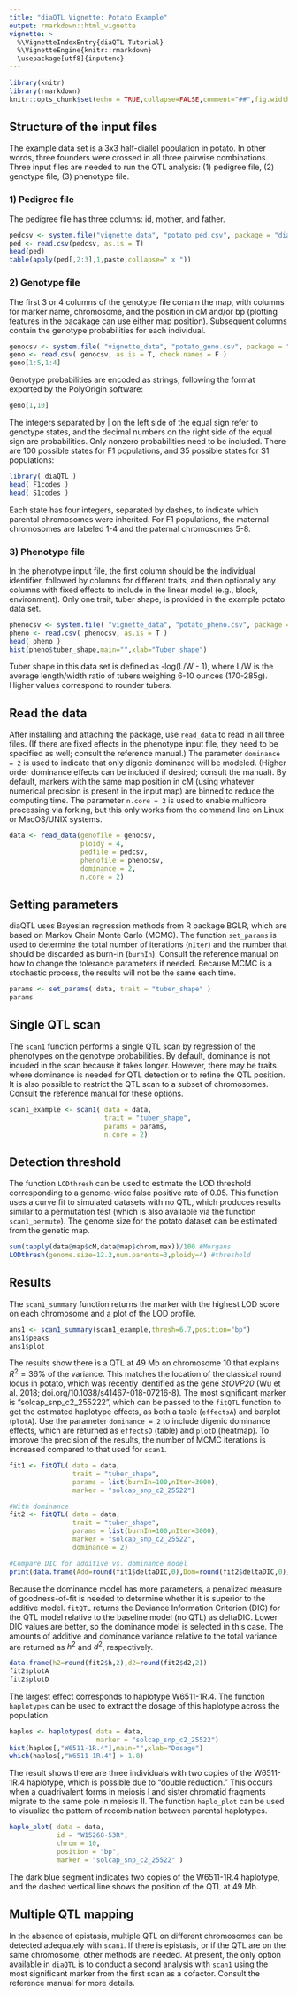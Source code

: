 ```yaml
---
title: "diaQTL Vignette: Potato Example"
output: rmarkdown::html_vignette
vignette: >
  %\VignetteIndexEntry{diaQTL Tutorial}
  %\VignetteEngine{knitr::rmarkdown}
  \usepackage[utf8]{inputenc}
---
```


```r
library(knitr)
library(rmarkdown)
knitr::opts_chunk$set(echo = TRUE,collapse=FALSE,comment="##",fig.width=5,fig.height=5)
```

## Structure of the input files
The example data set is a 3x3 half-diallel population in potato. In other words, three founders were crossed in all three pairwise combinations. Three input files are needed to run the QTL analysis: (1) pedigree file, (2) genotype file, (3) phenotype file. 

### 1) Pedigree file
The pedigree file has three columns: id, mother, and father. 
```r
pedcsv <- system.file("vignette_data", "potato_ped.csv", package = "diaQTL")
ped <- read.csv(pedcsv, as.is = T)
head(ped)
table(apply(ped[,2:3],1,paste,collapse=" x "))
```

### 2) Genotype file
The first 3 or 4 columns of the genotype file contain the map, with columns for marker name, chromosome, and the position in cM and/or bp (plotting features in the pacakage can use either map position). Subsequent columns contain the genotype probabilities for each individual. 
```r
genocsv <- system.file( "vignette_data", "potato_geno.csv", package = "diaQTL" )
geno <- read.csv( genocsv, as.is = T, check.names = F )
geno[1:5,1:4]
```
Genotype probabilities are encoded as strings, following the format exported by the PolyOrigin software:
```r
geno[1,10]
```
The integers separated by | on the left side of the equal sign refer to genotype states, and the decimal numbers on the right side of the equal sign are probabilities. Only nonzero probabilities need to be included. There are 100 possible states for F1 populations, and 35 possible states for S1 populations:
```r
library( diaQTL )
head( F1codes )
head( S1codes )
```
Each state has four integers, separated by dashes, to indicate which parental chromosomes were inherited. For F1 populations, the maternal chromosomes are labeled 1-4 and the paternal chromosomes 5-8. 

### 3) Phenotype file
In the phenotype input file, the first column should be the individual identifier, followed by columns for different traits, and then optionally any columns with fixed effects to include in the linear model (e.g., block, environment). Only one trait, tuber shape, is provided in the example potato data set.

```r
phenocsv <- system.file( "vignette_data", "potato_pheno.csv", package = "diaQTL" )
pheno <- read.csv( phenocsv, as.is = T )
head( pheno )
hist(pheno$tuber_shape,main="",xlab="Tuber shape")
```

Tuber shape in this data set is defined as -log(L/W - 1), where L/W is the average length/width ratio of tubers weighing 6-10 ounces (170-285g). Higher values correspond to rounder tubers.

## Read the data
After installing and attaching the package, use `read_data` to read in all three files. (If there are fixed effects in the phenotype input file, they need to be specified as well; consult the reference manual.) The parameter `dominance = 2` is used to indicate that only digenic dominance will be modeled. (Higher order dominance effects can be included if desired; consult the manual). By default, markers with the same map position in cM (using whatever numerical precision is present in the input map) are binned to reduce the computing time. The parameter `n.core = 2` is used to enable multicore processing via forking, but this only works from the command line on Linux or MacOS/UNIX systems.
```r
data <- read_data(genofile = genocsv,
                  ploidy = 4,
                  pedfile = pedcsv,
                  phenofile = phenocsv, 
                  dominance = 2,
                  n.core = 2)
```

## Setting parameters
diaQTL uses Bayesian regression methods from R package BGLR, which are based on Markov Chain Monte Carlo (MCMC). The function `set_params` is used to determine the total number of iterations (`nIter`) and the number that should be discarded as burn-in (`burnIn`). Consult the reference manual on how to change the tolerance parameters if needed. Because MCMC is a stochastic process, the results will not be the same each time.
```r
params <- set_params( data, trait = "tuber_shape" )
params
```

## Single QTL scan
The `scan1` function performs a single QTL scan by regression of the phenotypes on the genotype probabilities. By default, dominance is not incuded in the scan because it takes longer. However, there may be traits where dominance is needed for QTL detection or to refine the QTL position. It is also possible to restrict the QTL scan to a subset of chromosomes. Consult the reference manual for these options.
```r
scan1_example <- scan1( data = data,
                        trait = "tuber_shape",
                        params = params, 
                        n.core = 2)
```

## Detection threshold
The function `LODthresh` can be used to estimate the LOD threshold corresponding to a genome-wide false positive rate of 0.05. This function uses a curve fit to simulated datasets with no QTL, which produces results similar to a permutation test (which is also available via the function `scan1_permute`). The genome size for the potato dataset can be estimated from the genetic map.
```r
sum(tapply(data@map$cM,data@map$chrom,max))/100 #Morgans 
LODthresh(genome.size=12.2,num.parents=3,ploidy=4) #threshold
```

## Results
The `scan1_summary` function returns the marker with the highest LOD score on each chromosome and a plot of the LOD profile. 
```r
ans1 <- scan1_summary(scan1_example,thresh=6.7,position="bp")
ans1$peaks
ans1$plot
```

The results show there is a QTL at 49 Mb on chromosome 10 that explains $R^{2} = 36\%$ of the variance. This matches the location of the classical round locus in potato, which was recently identified as the gene *StOVP20* (Wu et al. 2018; doi.org/10.1038/s41467-018-07216-8). The most significant marker is "solcap_snp_c2_255222", which can be passed to the `fitQTL` function to get the estimated haplotype effects, as both a table (`effectsA`) and barplot (`plotA`). Use the parameter `dominance = 2` to include digenic dominance effects, which are returned as `effectsD` (table) and `plotD` (heatmap). To improve the precision of the results, the number of MCMC iterations is increased compared to that used for `scan1`.
```r
fit1 <- fitQTL( data = data, 
                trait = "tuber_shape", 
                params = list(burnIn=100,nIter=3000), 
                marker = "solcap_snp_c2_25522")

#With dominance
fit2 <- fitQTL( data = data, 
                trait = "tuber_shape", 
                params = list(burnIn=100,nIter=3000), 
                marker = "solcap_snp_c2_25522",
                dominance = 2)

#Compare DIC for additive vs. dominance model
print(data.frame(Add=round(fit1$deltaDIC,0),Dom=round(fit2$deltaDIC,0)),row.names=F)
```

Because the dominance model has more parameters, a penalized measure of goodness-of-fit is needed to determine whether it is superior to the additive model. `fitQTL` returns the Deviance Information Criterion (DIC) for the QTL model relative to the baseline model (no QTL) as deltaDIC. Lower DIC values are better, so the dominance model is selected in this case. The amounts of additive and dominance variance relative to the total variance are returned as $h^2$ and $d^2$, respectively. 
```r
data.frame(h2=round(fit2$h,2),d2=round(fit2$d2,2))
fit2$plotA
fit2$plotD
```

The largest effect corresponds to haplotype W6511-1R.4. The function `haplotypes` can be used to extract the dosage of this haplotype across the population.
```r
haplos <- haplotypes( data = data, 
                      marker = "solcap_snp_c2_25522")
hist(haplos[,"W6511-1R.4"],main="",xlab="Dosage")
which(haplos[,"W6511-1R.4"] > 1.8)
```

The result shows there are three individuals with two copies of the W6511-1R.4 haplotype, which is possible due to "double reduction." This occurs when a quadrivalent forms in meiosis I and sister chromatid fragments migrate to the same pole in meiosis II. The function `haplo_plot` can be used to visualize the pattern of recombination between parental haplotypes.
```r
haplo_plot( data = data, 
            id = "W15268-53R", 
            chrom = 10,
            position = "bp",
            marker = "solcap_snp_c2_25522" )
```

The dark blue segment indicates two copies of the W6511-1R.4 haplotype, and the dashed vertical line shows the position of the QTL at 49 Mb.

## Multiple QTL mapping
In the absence of epistasis, multiple QTL on different chromosomes can be detected adequately with `scan1`. If there is epistasis, or if the QTL are on the same chromosome, other methods are needed. At present, the only option available in `diaQTL` is to conduct a second analysis with `scan1` using the most significant marker from the first scan as a cofactor. Consult the reference manual for more details.
